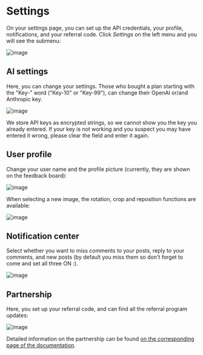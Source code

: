 
# Settings
On your settings page, you can set up the API credentials, your profile, notifications, and your referral code. Click *Settings* on the left menu and you will see the submenu:

![image](https://github.com/user-attachments/assets/0ba6e258-02f7-427c-b831-98277b3ce103)



## AI settings

Here, you can change your settings. Those who bought a plan starting with the "Key-" word ("Key-10" or "Key-99"), can change their OpenAI or/and Anthropic key.

![image](https://github.com/user-attachments/assets/e4c89272-fe40-4baf-aa4e-2f2af8714d95)

<Callout>
  We store API keys as encrypted strings, so we cannot show you the key you already entered. If your key is not working and you suspect you may have entered it wrong, please clear the field and enter it again.
</Callout>

## User profile

Change your user name and the profile picture (currently, they are shown on the feedback board):

![image](https://github.com/user-attachments/assets/5cf210c7-e440-48e8-86f1-1c552398fc3e)


When selecting a new image, the rotation, crop and reposition functions are available:

![image](https://github.com/StubbornDeer/enum-docs-nextra/assets/91156314/ab61a2b4-5492-4256-889c-fcf98dd61dac)

## Notification center

Select whether you want to miss comments to your posts, reply to your comments, and new posts (by default you miss them so don't forget to come and set all three ON :).

![image](https://github.com/user-attachments/assets/79447ff6-4cff-4c9d-bc2b-d8ad6fda8f95)

## Partnership
Here, you set up your referral code, and can find all the referral program updates:

![image](https://github.com/user-attachments/assets/b1dc4b08-391a-4608-aece-2dc0a8494fa0)

Detailed information on the partnership can be found [on the corresponding page of the documentation](https://www.enumhq.com/docs/partnership/referral-program).


